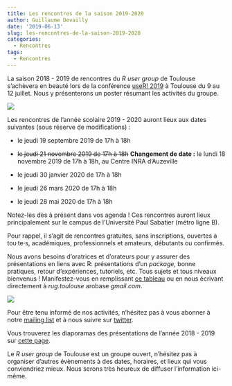 ```yaml
---
title: Les rencontres de la saison 2019-2020
author: Guillaume Devailly
date: '2019-06-13'
slug: les-rencontres-de-la-saison-2019-2020
categories:
  - Rencontres
tags:
  - Rencontres
---
```


La saison 2018 - 2019 de rencontres du *R user group* de Toulouse s’achèvera en beauté lors de la conférence [useR! 2019](http://www.user2019.fr/)
à Toulouse du 9 au 12 juillet. Nous y présenterons un poster résumant les activités du groupe.

![](/img/screenshot_useR2019.jpg)

Les rencontres de l'année scolaire 2019 - 2020 auront lieux aux dates suivantes (sous réserve de modifications) :

- le jeudi 19 septembre 2019 de 17h à 18h

- ~~le jeudi 21 novembre 2019 de 17h à 18h~~ **Changement de date :** le lundi 18 novembre 2019 de 17h à 18h, au Centre INRA d'Auzeville

- le jeudi 30 janvier 2020 de 17h à 18h

- le jeudi 26 mars 2020 de 17h à 18h

- le jeudi 28 mai 2020 de 17h à 18h

Notez-les dès à présent dans vos agenda ! Ces rencontres auront lieux principalement sur
le campus de l'Université Paul Sabatier (métro ligne B).

Pour rappel, il s'agit de rencontres gratuites, sans inscriptions,
ouvertes à tou·te·s, académiques, professionnels et amateurs, débutants ou confirmés.

Nous avons besoins d'oratrices et d'orateurs pour y assurer des présentations en liens avec R:
présentations d'un *package*, bonne pratiques, retour d'expériences, tutoriels, etc.
Tous sujets et tous niveaux bienvenus !
Manifestez-vous en remplissant [ce tableau](https://docs.google.com/spreadsheets/d/13oawsfSFrW76pTG7hvoa7_3yBJzVJ5CAgLTk6ANftJE/edit?usp=sharing)
ou en nous écrivant directement à *rug.toulouse* arobase *gmail.com*.

![](/img/logo.svg)

Pour être tenu informé de nos activités, n'hésitez pas à vous abonner à notre 
[mailing list](https://groupes.renater.fr/sympa/info/r-toulouse) et à nous suivre sur [twitter](https://twitter.com/RUG_Toulouse).

Vous trouverez les diaporamas des présentations de l'année 2018 - 2019 sur [cette page](https://r-toulouse.netlify.com/tags/diaporamas/).

Le *R user group* de Toulouse est un groupe ouvert, n'hésitez pas à organiser
d'autres évènements à des dates, horaires, et lieux qui vous conviendriez mieux. 
Nous serons très heureux de diffuser l'information ici-même.
